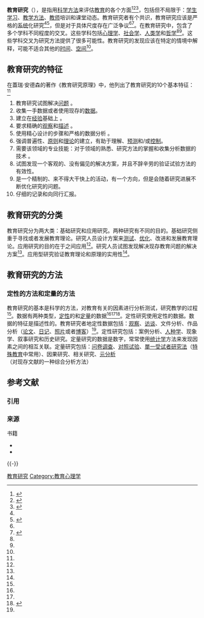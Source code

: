 '''教育研究'''（{{lang-en|educational research}}），是指用[[科学方法|科学方法]]来评估[[教育|教育]]的各个方面<ref name="MiER">{{cite book |title = Methods in Educational Research: From Theory to Practice |publisher=Jossey-Bass |author=Lodico, M. G., Spaulding, D. T., & Voegtle, K. H |year=2006 |ISBN = 978-0787979621}}</ref><ref name="FoER">{{cite book |title = Fundamentals of Educational Research | publisher=Routledge | author=Anderson, G. J. |year=1998 |ISBN = 978-0750708579}}</ref><ref name="WdGERLl">{{cite book |title = What does Good Education Research Look Like? |url = https://archive.org/details/whatdoesgoodeduc0000yate | publisher=Open University Press |author=Yates, Lyn | year=2004 ||ISBN = 978-0335211999}}</ref>，包括但不局限于：[[学生|学生]][[学习|学习]]、[[教学方法|教学方法]]、[[教师|教师]]培训和课堂动态。教育研究者有个共识，教育研究应该是严格的[[系统|系统]]化研究<ref name="FoER" /><ref name="IARGlossary">{{cite web |url=http://www.utexas.edu/academic/ctl/assessment/iar/glossary.php#e |title=Instructional Assessment Resources Glossary |publisher=The University of Texas at Austin |accessdate=August 16, 2011 |deadurl=yes |archiveurl=https://archive.is/20121213001014/http://www.utexas.edu/academic/ctl/assessment/iar/glossary.php#e |archivedate=2012年12月13日 }}</ref>，但是对于具体尺度存在广泛争议<ref name="MiER"/><ref name="RCiERCB">{{cite book |title = Rigour & Complexity in Educational Research: Conceptualizing the Bricolage |publisher=Open University Press |author=Kincheloe, J. L., & Berry, K. S. |year=2004 |ISBN = 978-0335214006}}</ref>。在教育研究中，包含了多个学科不同程度的交叉。这些学科包括[[心理学|心理学]]、[[社会学|社会学]]、[[人类学|人类学]]和[[哲学|哲学]]<ref name="MiER"/><ref name="WdGERLl"/>。这些学科交叉为研究方法提供了很多可能性。教育研究的发现应该在特定的情境中解释，可能不适合其他的[[时间|时间]]、[[空间|空间]]<ref name="WdGERLl"/>。

==教育研究的特征== 
在蓋瑞·安德森的著作《教育研究原理》中，他列出了教育研究的10个基本特征：<ref name="FoER" /> 

#教育研究试图解决[[问题|问题]] 。
#收集一手数据或者使用现存的[[数据|数据]]。 
#建立在[[经验|经验]]基础上 。
#要求精确的[[观察|观察]]和[[描述|描述]] 。
#使用精心设计的步骤和严格的数据分析 。
#强调普遍性、[[原则|原则]]和[[理论|理论]]的建立，有助于理解、[[预测|预测]]和/或[[控制|控制]]。
#需要该领域的专业技能：对于领域的熟悉、研究方法的掌握和收集分析数据的技术 。
#试图发现一个客观的、没有偏见的解决方案，并且不辞辛劳的验证试验方法的有效性。
#是一个精制的、来不得大干快上的活动，有一个方向，但是会随着研究进展不断优化研究的问题。
#仔细的记录和向同行汇报。

==教育研究的分类== 
教育研究分为两大类：基础研究和应用研究。两种研究有不同的目的。基础研究侧重于寻找或者发展教育理论。研究人员设计方案来[[测试|测试]]、[[优化|优化]]、改进和发展教育理论。应用研究的目的在于之间应用<ref name="MiER"/>。研究人员试图发现解决现存教育问题的解决方案<ref name="FoER"/>。应用型研究验证教育理论和原理的实用性<ref name="MiER"/>。

==教育研究的方法==
===定性的方法和定量的方法===
教育研究的基本是科学的方法，对教育有关的因素进行分析测试，研究教学的过程<ref name="MiER" />。数据有两种类型，[[定性|定性]]的和[[定量|定量]]的数据<ref name="MiER" /><ref name="RCiERCB" /><ref name="UER">{{cite book |title = Understanding Educational Research |publisher=Routledge |author = Scott, D., & Usher, R. |year=1996 |ISBN = 978-0415131315}}</ref>。定性研究使用定性的数据。数据的特征是描述性的。教育研究者地定性数据包括：[[观察|观察]]、[[访谈|访谈]]、文件分析、作品分析（[[论文|论文]]、[[日记|日记]]、[[照片|照片]]或者[[博客|博客]]）<ref name="MiER" />。定性研究包括：案例分析、[[人种学|人种学]]、现象学、叙事研究和历史研究。定量研究的数据是数字，常常使用[[统计学|统计学]]方法来发现因素之间的相互关联。定量研究包括：[[问卷调查|问卷调查]]、[[对照试验|对照试验]]、[[單一受试者研究法|單一受试者研究法]]（[[特殊教育|特殊教育]]中常用）、因果研究、相关研究、[[元分析|元分析]]（对现存文献的一种综合分析方法）

== 参考文献 ==
=== 引用 ===
{{Reflist|30em}}

=== 来源 ===
{{refbegin}}
; 书籍
* {{cite book |last1 = Gorard |first1 = S. |last2 = Taylor |first2 = C. |year = 2004 |title = ''Combining methods in educational and social research'' |publisher = McGraw-Hill International }}
* {{cite book |last1 = Barrow  |first1 = R. |last2 = Woods |first2 = R. G. |year = 2006 |title = ''An introduction to philosophy of education'' |publisher = Taylor & Francis }}
{{refend}}

{{-}}
{{Education}}

{{Authority control}}

[[Category:教育研究|]]
[[Category:教育心理学|Category:教育心理学]]